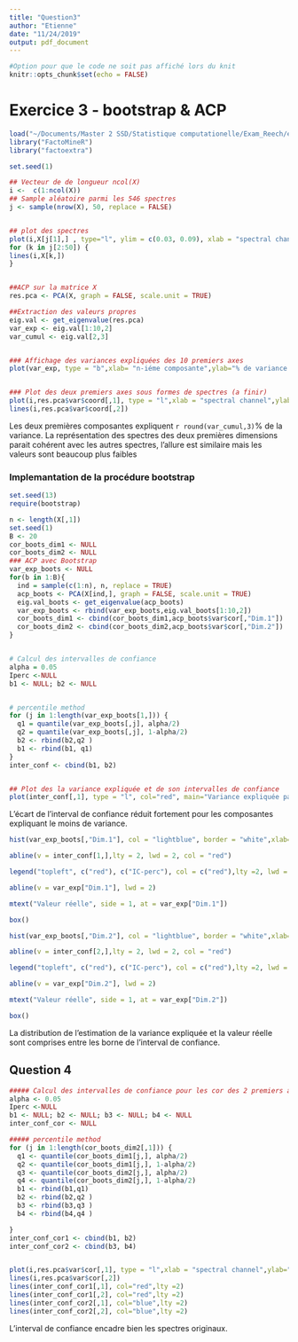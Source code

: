 ```yaml
---
title: "Question3"
author: "Etienne"
date: "11/24/2019"
output: pdf_document
---
```

```r
#Option pour que le code ne soit pas affiché lors du knit
knitr::opts_chunk$set(echo = FALSE)
```

# Exercice 3 - bootstrap & ACP

```r
load("~/Documents/Master 2 SSD/Statistique computationelle/Exam_Reech/examen-dataset/spectra.Rdata")
library("FactoMineR")
library("factoextra")

```


```r
set.seed(1)

## Vecteur de de longueur ncol(X) 
i <-  c(1:ncol(X))
## Sample aléatoire parmi les 546 spectres
j <- sample(nrow(X), 50, replace = FALSE)


## plot des spectres
plot(i,X[j[1],] , type="l", ylim = c(0.03, 0.09), xlab = "spectral channel",ylab="intensity", main = "Représentation de 50 spectres aléatoirements choisis")
for (k in j[2:50]) {
lines(i,X[k,])
}


##ACP sur la matrice X 
res.pca <- PCA(X, graph = FALSE, scale.unit = TRUE)

##Extraction des valeurs propres
eig.val <- get_eigenvalue(res.pca)
var_exp <- eig.val[1:10,2]
var_cumul <- eig.val[2,3]


### Affichage des variances expliquées des 10 premiers axes
plot(var_exp, type = "b",xlab= "n-iéme composante",ylab="% de variance expliquée", main = "Proportion de variance expliquée par les 10 premières composantes")


### Plot des deux premiers axes sous formes de spectres (a finir)
plot(i,res.pca$var$coord[,1], type = "l",xlab = "spectral channel",ylab="intensity", main=" Spectres des deux premières composantes" );
lines(i,res.pca$var$coord[,2])


```


Les deux premières composantes expliquent `r round(var_cumul,3)`% de la variance.
La représentation des spectres des deux premières dimensions parait cohérent avec les autres spectres, l'allure est similaire mais les valeurs sont beaucoup plus faibles

### Implemantation de la procédure bootstrap

```r


set.seed(13)
require(bootstrap)

n <- length(X[,1])
set.seed(1)
B <- 20
cor_boots_dim1 <- NULL
cor_boots_dim2 <- NULL
### ACP avec Bootstrap
var_exp_boots <- NULL
for(b in 1:B){
  ind = sample(c(1:n), n, replace = TRUE)
  acp_boots <- PCA(X[ind,], graph = FALSE, scale.unit = TRUE)
  eig.val_boots <- get_eigenvalue(acp_boots)
  var_exp_boots <- rbind(var_exp_boots,eig.val_boots[1:10,2])
  cor_boots_dim1 <- cbind(cor_boots_dim1,acp_boots$var$cor[,"Dim.1"])
  cor_boots_dim2 <- cbind(cor_boots_dim2,acp_boots$var$cor[,"Dim.2"])
}


# Calcul des intervalles de confiance
alpha = 0.05
Iperc <-NULL
b1 <- NULL; b2 <- NULL


# percentile method
for (j in 1:length(var_exp_boots[1,])) {
  q1 = quantile(var_exp_boots[,j], alpha/2)
  q2 = quantile(var_exp_boots[,j], 1-alpha/2)
  b2 <- rbind(b2,q2 )
  b1 <- rbind(b1, q1)
}
inter_conf <- cbind(b1, b2)


## Plot des la variance expliquée et de son intervalles de confiance
plot(inter_conf[,1], type = "l", col="red", main="Variance expliquée par composante", xlab="n-ième composante", ylab="% de variance expliquée", lty=2);lines(inter_conf[,2], col="red", type = "l", lty=2); lines(var_exp, type = "l")
```

L'écart de l'interval de confiance réduit fortement pour les composantes expliquant le moins de variance. 



```r
hist(var_exp_boots[,"Dim.1"], col = "lightblue", border = "white",xlab="% de variance expliquée", main = "Histogramme de la variance expliquée \n par la 1ère composante estimée", ylab = "Fréquence")

abline(v = inter_conf[1,],lty = 2, lwd = 2, col = "red")

legend("topleft", c("red"), c("IC-perc"), col = c("red"),lty =2, lwd = 2, bg = "white")

abline(v = var_exp["Dim.1"], lwd = 2)

mtext("Valeur réelle", side = 1, at = var_exp["Dim.1"])

box()
```


```r
hist(var_exp_boots[,"Dim.2"], col = "lightblue", border = "white",xlab="% de variance expliquée", main = "Histogramme de la variance expliquée \n par la 2ème composante estimée", ylab = "Fréquence")

abline(v = inter_conf[2,],lty = 2, lwd = 2, col = "red")

legend("topleft", c("red"), c("IC-perc"), col = c("red"),lty =2, lwd = 2, bg = "white")

abline(v = var_exp["Dim.2"], lwd = 2)

mtext("Valeur réelle", side = 1, at = var_exp["Dim.2"])

box()
```


La distribution de l'estimation de la variance expliquée et la valeur réelle sont comprises entre les borne de l'interval de confiance.


## Question 4


```r

##### Calcul des intervalles de confiance pour les cor des 2 premiers axes
alpha <- 0.05
Iperc <-NULL
b1 <- NULL; b2 <- NULL; b3 <- NULL; b4 <- NULL
inter_conf_cor <- NULL

##### percentile method
for (j in 1:length(cor_boots_dim2[,1])) {
  q1 <- quantile(cor_boots_dim1[j,], alpha/2)
  q2 <- quantile(cor_boots_dim1[j,], 1-alpha/2)
  q3 <- quantile(cor_boots_dim2[j,], alpha/2)
  q4 <- quantile(cor_boots_dim2[j,], 1-alpha/2)
  b1 <- rbind(b1,q1)
  b2 <- rbind(b2,q2 )
  b3 <- rbind(b3,q3 )
  b4 <- rbind(b4,q4 )

}
inter_conf_cor1 <- cbind(b1, b2)
inter_conf_cor2 <- cbind(b3, b4)


plot(i,res.pca$var$cor[,1], type = "l",xlab = "spectral channel",ylab="intensity", main=" Spectres des deux premières composantes avec interval de confiance" );
lines(i,res.pca$var$cor[,2])
lines(inter_conf_cor1[,1], col="red",lty =2)
lines(inter_conf_cor1[,2], col="red",lty =2)
lines(inter_conf_cor2[,1], col="blue",lty =2)
lines(inter_conf_cor2[,2], col="blue",lty =2)

```

L'interval de confiance encadre bien les spectres originaux. 
